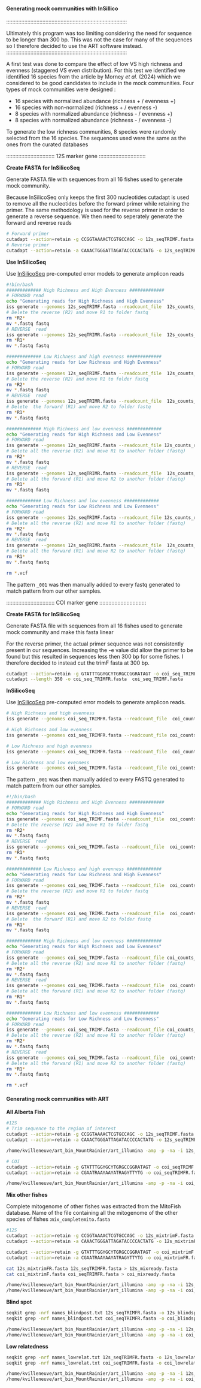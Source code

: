 
##########################################################################################
####                      Generating mock communities with InSillico                  #### 
##########################################################################################

::::::::::::::::::::::::::::::::::::::::::::::::::::::::::::::::::::::::::::::::

Ultimately this program was too limiting considering the need for sequence to be longer than 300 bp. This was not the case for many of the sequences so I therefore decided to use the ART software instead. 
::::::::::::::::::::::::::::::::::::::::::::::::::::::::::::::::::::::::::::::::

A first test was done to compare the effect of low VS high richness and evenness (staggered VS even distribution). 
For this test we identified  we identified 16 species from the article by Morney *et al.* (2024) which we considered to be good candidates to include in the mock communities. 
Four types of mock communities were designed : 

- 16 species with normalized abundance (richness + / evenness +)
- 16 species with non-normalized  (richness + / evenness -) 
- 8 species with normalized abundance (richness - / evenness +) 
- 8 species with normalized abundance (richness - / evenness -) 

To generate the low richness communities, 8 species were randomly selected from the 16 species. 
The sequences used were the same as the ones from the curated databases

:::::::::::::::::::::::::::::::: 12S marker gene :::::::::::::::::::::::::::::::

**Create FASTA for InSilicoSeq**

Generate FASTA file with sequences from all 16 fishes used to generate mock community.

Because InSilicoSeq only keeps the first 300 nucleotides cutadapt is used to remove all the nucleotides before the forward primer while retaining the primer. The same methodology is used for the reverse primer in order to generate a reverse sequence. We then need to seperately generate the forward and reverse reads

```{bash, eval=FALSE}
# Forward primer 
cutadapt --action=retain -g CCGGTAAAACTCGTGCCAGC -o 12s_seqTRIMF.fasta 12s_alberta_curated.fasta 
# Reverse primer
cutadapt --action=retain -a CAAACTGGGATTAGATACCCCACTATG -o 12s_seqTRIMR.fasta  12s_alberta_curated.fasta
```

**Use InSilicoSeq**

Use [InSilicoSeq](https://insilicoseq.readthedocs.io/en/latest/index.html) pre-computed error models to generate amplicon reads 

```{bash, eval=FALSE}
#!bin/bash
############# High Richness and High Evenness ############# 
# FORWARD read
echo "Generating reads for High Richness and High Evenness"
iss generate --genomes 12s_seqTRIMF.fasta --readcount_file  12s_counts_richplusevenplus.txt --sequence_type amplicon --model MiSeq  --output 12s-richplusevenplus_L001 --cpus 20
# Delete the reverse (R2) and move R1 to folder fastq
rm *R2* 
mv *.fastq fastq 
# REVERSE  read
iss generate --genomes 12s_seqTRIMR.fasta --readcount_file  12s_counts_richplusevenplus.txt --sequence_type amplicon --model MiSeq  --output 12s-richplusevenplus_L001 --cpus 20
rm *R1*
mv *.fastq fastq 

############# Low Richness and high evenness ############# 
echo "Generating reads for Low Richness and High Evenness"
# FORWARD read
iss generate --genomes 12s_seqTRIMF.fasta --readcount_file  12s_counts_richlowevenplus.txt --sequence_type amplicon --model MiSeq  --output 12s-richlowevenplus_L001 --cpus 20
# Delete the reverse (R2) and move R1 to folder fastq
rm *R2* 
mv *.fastq fastq 
# REVERSE  read
iss generate --genomes 12s_seqTRIMR.fasta --readcount_file  12s_counts_richlowevenplus.txt --sequence_type amplicon --model MiSeq  --output 12s-richlowevenplus_L001 --cpus 20
# Delete  the forward (R1) and move R2 to folder fastq
rm *R1*
mv *.fastq fastq 

############# High Richness and low evenness ############# 
echo "Generating reads for High Richness and Low Evenness"
# FORWARD read
iss generate --genomes 12s_seqTRIMF.fasta --readcount_file 12s_counts_richplusevenlow.txt --sequence_type amplicon --model MiSeq  --output 12s-richplusevenlow_L001 --cpus 20
# Delete all the reverse (R2) and move R1 to another folder (fastq)
rm *R2* 
mv *.fastq fastq 
# REVERSE  read
iss generate --genomes 12s_seqTRIMR.fasta --readcount_file  12s_counts_richplusevenlow.txt --sequence_type amplicon --model MiSeq  --output 12s-richplusevenlow_L001 --cpus 20
# Delete all the forward (R1) and move R2 to another folder (fastq)
rm *R1*
mv *.fastq fastq 

############# Low Richness and low evenness ############# 
echo "Generating reads for Low Richness and Low Evenness"
# FORWARD read
iss generate --genomes 12s_seqTRIMF.fasta --readcount_file 12s_counts_richlowevenlow.txt --sequence_type amplicon --model MiSeq  --output 12s-richlowevenlow_L001 --cpus 20
# Delete all the reverse (R2) and move R1 to another folder (fastq)
rm *R2* 
mv *.fastq fastq 
# REVERSE  read
iss generate --genomes 12s_seqTRIMR.fasta --readcount_file  12s_counts_richlowevenlow.txt --sequence_type amplicon --model MiSeq  --output 12s-richlowevenlow_L001 --cpus 20
# Delete all the forward (R1) and move R2 to another folder (fastq)
rm *R1*
mv *.fastq fastq 

rm *.vcf
```

The pattern `_001` was then manually added to every fastq generated to match pattern from our other samples. 

:::::::::::::::::::::::::::::::: COI marker gene :::::::::::::::::::::::::::::::

**Create FASTA for InSilicoSeq**

Generate FASTA file with sequences from all 16 fishes used to generate mock community and make this fasta linear 

For the reverse primer, the actual primer sequence was not consistently present in our sequences. Increasing the -e value did allow the primer to be found but this resulted in sequences less then 300 bp for some fishes. I therefore decided to instead cut the trimF fasta at 300 bp. 

```{bash, eval = FALSE}
cutadapt --action=retain -g GTATTTGGYGCYTGRGCCGGRATAGT -o coi_seq_TRIMF.fasta coi_alberta_curated.fasta -e 0.2
cutadapt --length 350 -o coi_seq_TRIMFR.fasta  coi_seq_TRIMF.fasta
```

**InSilicoSeq**

Use [InSilicoSeq](https://insilicoseq.readthedocs.io/en/latest/index.html) pre-computed error models to generate amplicon reads. 

```{bash, eval = FALSE}
# High Richness and high evenness
iss generate --genomes coi_seq_TRIMFR.fasta --readcount_file  coi_counts_richplusevenplus.txt --sequence_type amplicon --model MiSeq  --output coi-richplusevenplus_L001

# High Richness and low evenness
iss generate --genomes coi_seq_TRIMFR.fasta --readcount_file coi_counts_richplusevenlow.txt --sequence_type amplicon --model MiSeq  --output coi-richplusevenlow_L001

# Low Richness and high evenness
iss generate --genomes coi_seq_TRIMFR.fasta --readcount_file  coi_counts_richlowevenplus.txt --sequence_type amplicon --model MiSeq  --output coi-richlowevenplus_L001

# Low Richness and low evenness
iss generate --genomes coi_seq_TRIMFR.fasta --readcount_file coi_counts_richlowevenlow.txt --sequence_type amplicon --model MiSeq  --output coi-richlowevenlow_L001
```

The pattern `_001` was then manually added to every FASTQ generated to match pattern from our other samples. 

```{bash, eval = FALSE}
#!/bin/bash
############# High Richness and High Evenness ############# 
# FORWARD read
echo "Generating reads for High Richness and High Evenness"
iss generate --genomes coi_seq_TRIMF.fasta --readcount_file  coi_counts_richplusevenplus.txt --sequence_type amplicon --model MiSeq  --output coi-richplusevenplus_L001 --cpus 20
# Delete the reverse (R2) and move R1 to folder fastq
rm *R2* 
mv *.fastq fastq 
# REVERSE  read
iss generate --genomes coi_seq_TRIMR.fasta --readcount_file  coi_counts_richplusevenplus.txt --sequence_type amplicon --model MiSeq  --output coi-richplusevenplus_L001 --cpus 20
rm *R1*
mv *.fastq fastq 

############# Low Richness and high evenness ############# 
echo "Generating reads for Low Richness and High Evenness"
# FORWARD read
iss generate --genomes coi_seq_TRIMF.fasta --readcount_file  coi_counts_richlowevenplus.txt --sequence_type amplicon --model MiSeq  --output coi-richlowevenplus_L001 --cpus 20
# Delete the reverse (R2) and move R1 to folder fastq
rm *R2* 
mv *.fastq fastq 
# REVERSE  read
iss generate --genomes coi_seq_TRIMR.fasta --readcount_file  coi_counts_richlowevenplus.txt --sequence_type amplicon --model MiSeq  --output coi-richlowevenplus_L001 --cpus 20
# Delete  the forward (R1) and move R2 to folder fastq
rm *R1*
mv *.fastq fastq 

############# High Richness and low evenness ############# 
echo "Generating reads for High Richness and Low Evenness"
# FORWARD read
iss generate --genomes coi_seq_TRIMF.fasta --readcount_file coi_counts_richplusevenlow.txt --sequence_type amplicon --model MiSeq  --output coi-richplusevenlow_L001 --cpus 20
# Delete all the reverse (R2) and move R1 to another folder (fastq)
rm *R2* 
mv *.fastq fastq 
# REVERSE  read
iss generate --genomes coi_seq_TRIMR.fasta --readcount_file  coi_counts_richplusevenlow.txt --sequence_type amplicon --model MiSeq  --output coi-richplusevenlow_L001 --cpus 20
# Delete all the forward (R1) and move R2 to another folder (fastq)
rm *R1*
mv *.fastq fastq 

############# Low Richness and low evenness ############# 
echo "Generating reads for Low Richness and Low Evenness"
# FORWARD read
iss generate --genomes coi_seq_TRIMF.fasta --readcount_file coi_counts_richlowevenlow.txt --sequence_type amplicon --model MiSeq  --output coi-richlowevenlow_L001 --cpus 20
# Delete all the reverse (R2) and move R1 to another folder (fastq)
rm *R2* 
mv *.fastq fastq 
# REVERSE  read
iss generate --genomes coi_seq_TRIMR.fasta --readcount_file  coi_counts_richlowevenlow.txt --sequence_type amplicon --model MiSeq  --output coi-richlowevenlow_L001 --cpus 20
# Delete all the forward (R1) and move R2 to another folder (fastq)
rm *R1*
mv *.fastq fastq 

rm *.vcf
```

##########################################################################################
####                         Generating mock communities with ART                     #### 
##########################################################################################

**All Alberta Fish**

```{bash, eval = FALSE}
#12S
# Trim sequence to the region of interest 
cutadapt --action=retain -g CCGGTAAAACTCGTGCCAGC -o 12s_seqTRIMF.fasta 12s_alberta_curated.fasta
cutadapt --action=retain -a CAAACTGGGATTAGATACCCCACTATG -o 12s_seqTRIMFR.fasta 12s_seqTRIMF.fasta

/home/kvilleneuve/art_bin_MountRainier/art_illumina -amp -p -na -i 12s_seqTRIMFR.fasta -l 200 -f 1278 -o 12s_allalberta_R

# COI 
cutadapt --action=retain -g GTATTTGGYGCYTGRGCCGGRATAGT -o coi_seqTRIMF.fasta coi_alberta_curated.fasta -e 0.2
cutadapt --action=retain -a CGAATRAAYAAYATRAGYTTYTG -o coi_seqTRIMFR.fasta coi_seqTRIMF.fasta -e 0.2

/home/kvilleneuve/art_bin_MountRainier/art_illumina -amp -p -na -i coi_seqTRIMFR.fasta -l 200 -f 880 -o coi_allalberta_R
``` 

**Mix other fishes**

Complete mitogenome of other fishes was extracted from the MitoFish database. Name of the file containing all the mitogenome of the other species of fishes :`mix_completemito.fasta`

```{bash, eval = FALSE}
#12S
cutadapt --action=retain -g CCGGTAAAACTCGTGCCAGC -o 12s_mixtrimF.fasta mix_completemito.fasta
cutadapt --action=retain -a CAAACTGGGATTAGATACCCCACTATG -o 12s_mixtrimFR.fasta 12s_mixtrimF.fasta

cutadapt --action=retain -g GTATTTGGYGCYTGRGCCGGRATAGT -o coi_mixtrimF.fasta mix_completemito.fasta -e 0.2
cutadapt --action=retain -a CGAATRAAYAAYATRAGYTTYTG -o coi_mixtrimFR.fasta coi_mixtrimF.fasta -e 0.2

cat 12s_mixtrimFR.fasta 12s_seqTRIMFR.fasta > 12s_mixready.fasta
cat coi_mixtrimF.fasta coi_seqTRIMFR.fasta > coi_mixready.fasta

/home/kvilleneuve/art_bin_MountRainier/art_illumina -amp -p -na -i 12s_mixready.fasta -l 200 -f 1102 -o 12s_mix_R
/home/kvilleneuve/art_bin_MountRainier/art_illumina -amp -p -na -i coi_mixready.fasta -l 200 -f 710 -o coi_mix_R
``` 

**Blind spot**

```{bash, eval = FALSE}
seqkit grep -nrf names_blindpost.txt 12s_seqTRIMFR.fasta -o 12s_blindspot.fasta
seqkit grep -nrf names_blindpost.txt coi_seqTRIMFR.fasta -o coi_blindspot.fasta

/home/kvilleneuve/art_bin_MountRainier/art_illumina -amp -p -na -i 12s_blindspot.fasta -l 200 -f 5366 -o 12s_blindspot_R
/home/kvilleneuve/art_bin_MountRainier/art_illumina -amp -p -na -i coi_blindspot.fasta -l 200 -f 3694 -o coi_blindspot_R
```

**Low relatedness**

```{bash, eval = FALSE}
seqkit grep -nrf names_lowrelat.txt 12s_seqTRIMFR.fasta -o 12s_lowrelat.fasta
seqkit grep -nrf names_lowrelat.txt coi_seqTRIMFR.fasta -o coi_lowrelat.fasta

/home/kvilleneuve/art_bin_MountRainier/art_illumina -amp -p -na -i 12s_lowrelat.fasta -l 200 -f 5366 -o 12s_lowrelat_R
/home/kvilleneuve/art_bin_MountRainier/art_illumina -amp -p -na -i coi_lowrelat.fasta -l 200 -f 3694 -o coi_lowrelat_R
```

